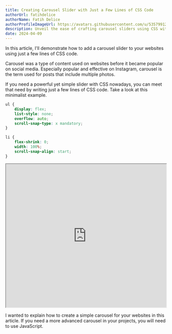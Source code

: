 ```yaml
---
title: Creating Carousel Slider with Just a Few Lines of CSS Code
authorUrl: fatihdelice
authorName: Fatih Delice
authorProfileImageUrl: https://avatars.githubusercontent.com/u/53579912?v=4
description: Unveil the ease of crafting carousel sliders using CSS with just a few lines of code, revolutionizing your website's visual storytelling effortlessly.
date: 2024-04-09
---
```


In this article, I'll demonstrate how to add a carousel slider to your websites using just a few lines of CSS code.

Carousel was a type of content used on websites before it became popular on social media. Especially popular and effective on Instagram, carousel is the term used for posts that include multiple photos.

If you need a powerful yet simple slider with CSS nowadays, you can meet that need by writing just a few lines of CSS code. Take a look at this minimalist example.

```css
ul {
    display: flex;
    list-style: none;
    overflow: auto;
    scroll-snap-type: x mandatory;
}

li {
    flex-shrink: 0;
    width: 100%;
    scroll-snap-align: start;
}
```
<div>
  <iframe id="CodePen Frame"
      title="Inline Frame Example"
      width="100%"
      height="450"
      src="https://codepen.io/fatih-delice/embed/bGKWXOe?default-tab=html%2Cresult">
  </iframe>
</div>

I wanted to explain how to create a simple carousel for your websites in this article. If you need a more advanced carousel in your projects, you will need to use JavaScript.